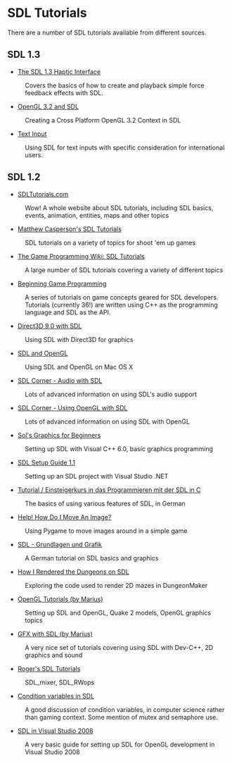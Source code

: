 = SDL Tutorials =
There are a number of SDL tutorials available from different sources.


== SDL 1.3 ==
* [http://bobbens.dyndns.org/journal/2010/sdl_haptic/ The SDL 1.3 Haptic Interface]
: Covers the basics of how to create and playback simple force feedback effects with SDL.
* [http://www.opengl.org/wiki/Tutorial1:_Creating_a_Cross_Platform_OpenGL_3.2_Context_in_SDL_(C_/_SDL) OpenGL 3.2 and SDL]
: Creating a Cross Platform OpenGL 3.2 Context in SDL

* [[Tutorials/TextInput|Text Input]]
: Using SDL for text inputs with specific consideration for international users.

== SDL 1.2 ==
* [http://www.sdltutorials.com/ SDLTutorials.com]
: Wow! A whole website about SDL tutorials, including SDL basics, events, animation, entities, maps and other topics

* [http://www.brighthub.com/hubfolio/matthew-casperson/blog/archive/2009/07/02/sdl-competition-here-i-come.aspx Matthew Casperson's SDL Tutorials]
: SDL tutorials on a variety of topics for shoot 'em up games

* [http://gpwiki.org/index.php/Category:All_SDL_articles The Game Programming Wiki: SDL Tutorials]
: A large number of SDL tutorials covering a variety of different topics

* [http://lazyfoo.net/SDL_tutorials/index.php Beginning Game Programming]
: A series of tutorials on game concepts geared for SDL developers.  Tutorials (currently 36!) are written using C++ as the programming language and SDL as the API.

* [http://www.gamedev.net/reference/articles/article2249.asp Direct3D 9.0 with SDL]
: Using SDL with Direct3D for graphics

* [http://www.meandmark.com/sdlopenglpart1.html SDL and OpenGL]
: Using SDL and OpenGL on Mac OS X

* [http://osdl.sourceforge.net/main/documentation/rendering/SDL-audio.html SDL Corner - Audio with SDL]
: Lots of advanced information on using SDL's audio support

* [http://osdl.sourceforge.net/main/documentation/rendering/SDL-openGL.html SDL Corner - Using OpenGL with SDL]
: Lots of advanced information on using SDL with OpenGL

* [http://sol.gfxile.net/gp/ Sol's Graphics for Beginners]
: Setting up SDL with Visual C++ 6.0, basic graphics programming

* [http://pgdc.purdue.org/sdltutorial/sdl_setup.html SDL Setup Guide 1.1]
: Setting up an SDL project with Visual Studio .NET

* [http://de.wikibooks.org/wiki/SDL Tutorial / Einsteigerkurs in das Programmieren mit der SDL in C]
: The basics of using various features of SDL, in German

* [http://pygame.org/docs/tut/MoveIt.html Help! How Do I Move An Image?]
: Using Pygame to move images around in a simple game

* [http://www.pro-linux.de/work/sdl/ SDL - Grundlagen und Grafik]
: A German tutorial on SDL basics and graphics

* [http://dungeonmaker.sourceforge.net/manual/tutorial1_1.html How I Rendered the Dungeons on SDL]
: Exploring the code used to render 2D mazes in DungeonMaker

* [http://cone3d.gamedev.net/cgi-bin/index.pl?page=tutorials/ogladv/index OpenGL Tutorials (by Marius)]
: Setting up SDL and OpenGL, Quake 2 models, OpenGL graphics topics

* [http://cone3d.gamedev.net/cgi-bin/index.pl?page=tutorials/gfxsdl/index GFX with SDL (by Marius)]
: A very nice set of tutorials covering using SDL with Dev-C++, 2D graphics and sound

* [http://kekkai.org/roger/sdl/ Roger's SDL Tutorials]
: SDL_mixer, SDL_RWops

* [http://ansuz.sooke.bc.ca/software/sdl-condvars.php Condition variables in SDL]
: A good discussion of condition variables, in computer science rather than gaming context. Some mention of mutex and semaphore use.

* [http://braindeadclown.com/GLUT_SDL_VS08.html SDL in Visual Studio 2008]
: A very basic guide for setting up SDL for OpenGL development in Visual Studio 2008
